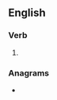 ==English==

===Verb===
{{head|en|verb form}}

# {{en-past of|snivel}}

===Anagrams===
* {{anagrams|en|develins|indelves}}
